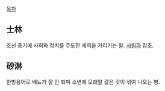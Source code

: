 [[목차]]
== 士林 ==
조선 중기에 사회와 정치를 주도한 세력을 가리키는 말. [[사림파]] 참조.

== 砂淋 ==
한방용어로 배뇨가 잘 안 되며 소변에 모래알 같은 것이 섞여 나오는 병.
